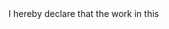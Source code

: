 \newpage
\pagenumbering{gobble}
I hereby declare that the work in this \MakeLowercase{\AssignmentName} 
\vspace{0,25 em}
\begin{center} 
\textbf{\Title} \\
%\vspace{0,25 em}
%\Subtitle
\end{center}
\vspace{0,25 em}

\vspace{1,3 cm}
\IfFileExists{Unterschrift.png}{\hspace{1 em} \includegraphics[width=0.3\textwidth]{Unterschrift.png}\\}  

\begin{tabular}{ll} 
\makebox[0.4\textwidth]{\hrulefill} \\
\Place, \Date
\end{tabular}
